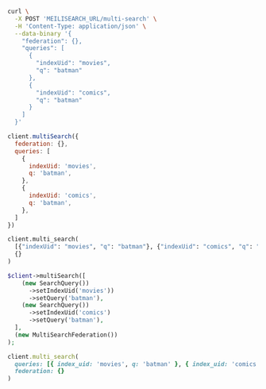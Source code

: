 <CodeGroup>

```bash cURL
curl \
  -X POST 'MEILISEARCH_URL/multi-search' \
  -H 'Content-Type: application/json' \
  --data-binary '{
    "federation": {},
    "queries": [
      {
        "indexUid": "movies",
        "q": "batman"
      },
      {
        "indexUid": "comics",
        "q": "batman"
      }
    ]
  }'
```

```javascript JS
client.multiSearch({
  federation: {},
  queries: [
    {
      indexUid: 'movies',
      q: 'batman',
    },
    {
      indexUid: 'comics',
      q: 'batman',
    },
  ]
})
```

```python Python
client.multi_search(
  [{"indexUid": "movies", "q": "batman"}, {"indexUid": "comics", "q": "batman"}],
  {}
)
```

```php PHP
$client->multiSearch([
    (new SearchQuery())
      ->setIndexUid('movies'))
      ->setQuery('batman'),
    (new SearchQuery())
      ->setIndexUid('comics')
      ->setQuery('batman'),
  ],
  (new MultiSearchFederation())
);
```

```ruby Ruby
client.multi_search(
  queries: [{ index_uid: 'movies', q: 'batman' }, { index_uid: 'comics', q: 'batman' }],
  federation: {}
)
```
</CodeGroup>